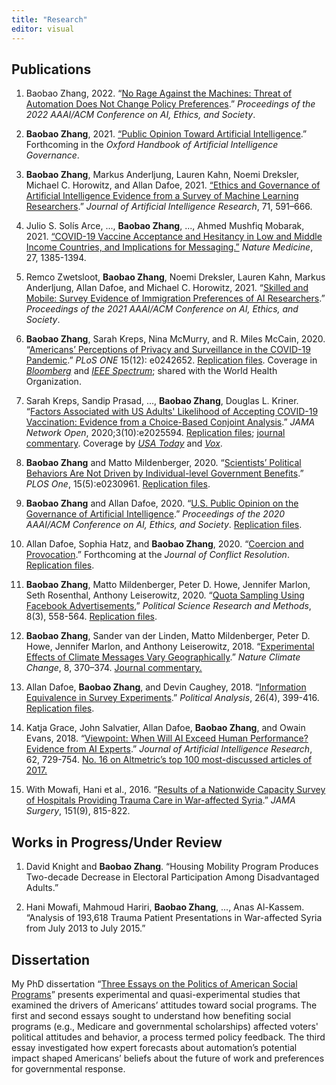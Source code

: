 ```yaml
---
title: "Research"
editor: visual
---
```


## Publications

1.  Baobao Zhang, 2022. "[No Rage Against the Machines: Threat of Automation Does Not Change Policy Preferences](https://papers.ssrn.com/sol3/papers.cfm?abstract_id=3455501)." *Proceedings of the 2022 AAAI/ACM Conference on AI, Ethics, and Society*.

2.  **Baobao Zhang**, 2021. ["Public Opinion Toward Artificial Intelligence](https://osf.io/284sm/)." Forthcoming in the *Oxford Handbook of Artificial Intelligence Governance*.

3.  **Baobao Zhang**, Markus Anderljung, Lauren Kahn, Noemi Dreksler, Michael C. Horowitz, and Allan Dafoe, 2021. ["Ethics and Governance of Artificial Intelligence Evidence from a Survey of Machine Learning Researchers](https://doi.org/10.1613/jair.1.12895)." *Journal of Artificial Intelligence Research*, 71, 591--666.

4.  Julio S. Solís Arce, \..., **Baobao Zhang**, \..., Ahmed Mushfiq Mobarak, 2021. ["COVID-19 Vaccine Acceptance and Hesitancy in Low and Middle Income Countries, and Implications for Messaging."](https://www.medrxiv.org/content/10.1101/2021.03.11.21253419v1) *Nature Medicine*, 27, 1385-1394.

5.  Remco Zwetsloot, **Baobao Zhang**, Noemi Dreksler, Lauren Kahn, Markus Anderljung, Allan Dafoe, and Michael C. Horowitz, 2021. "[Skilled and Mobile: Survey Evidence of Immigration Preferences of AI Researchers](https://arxiv.org/abs/2104.07237)." *Proceedings of the 2021 AAAI/ACM Conference on AI, Ethics, and Society*.

6.  **Baobao Zhang**, Sarah Kreps, Nina McMurry, and R. Miles McCain, 2020. "[Americans' Perceptions of Privacy and Surveillance in the COVID-19 Pandemic](https://doi.org/10.1371/journal.pone.0242652)." *PLoS ONE* 15(12): e0242652. [Replication files](https://doi.org/10.7910/DVN/5UEFP6). Coverage in [*Bloomberg*](https://www.bloomberg.com/news/articles/2020-08-12/why-are-americans-so-uneasy-about-contact-tracing) and [*IEEE Spectrum*](https://spectrum.ieee.org/the-human-os/biomedical/devices/survey-finds-americans-skeptical-of-contact-tracing-apps); shared with the World Health Organization.

7.  Sarah Kreps, Sandip Prasad, \..., **Baobao Zhang**, Douglas L. Kriner. "[Factors Associated with US Adults\' Likelihood of Accepting COVID-19 Vaccination: Evidence from a Choice-Based Conjoint Analysis](https://doi.org/10.1001/jamanetworkopen.2020.25594)." *JAMA Network Open*, 2020;3(10):e2025594. [Replication files](https://doi.org/10.7910/DVN/6BSJYP); [journal commentary](https://doi.org/10.1001/jamanetworkopen.2020.25672). Coverage by [*USA Today*](https://www.usatoday.com/story/news/health/2020/10/20/covid-us-willingness-take-vaccine-depends-efficacy-politics/5993550002/) and [*Vox*](https://www.vox.com/21528373/vaccine-covid-19-trial-effective-safety).

8.  **Baobao Zhang** and Matto Mildenberger, 2020. "[Scientists' Political Behaviors Are Not Driven by Individual-level Government Benefits](https://doi.org/10.1371/journal.pone.0230961)." *PLOS One*, 15(5):e0230961. [Replication files](https://doi.org/10.7910/DVN/HVKKHL).

9.  **Baobao Zhang** and Allan Dafoe, 2020. "[U.S. Public Opinion on the Governance of Artificial Intelligence](https://doi.org/10.1145/3375627.3375827)." *Proceedings of the 2020 AAAI/ACM Conference on AI, Ethics, and Society*. [Replication files](https://doi.org/10.7910/DVN/SGFRYA).

10. Allan Dafoe, Sophia Hatz, and **Baobao Zhang**, 2020. "[Coercion and Provocation](https://dataverse.harvard.edu/file.xhtml?persistentId=doi:10.7910/DVN/0BFI9L/MB806I&version=2.0)." Forthcoming at the *Journal of Conflict Resolution*. [Replication files](https://doi.org/10.7910/DVN/0BFI9L).

11. **Baobao Zhang**, Matto Mildenberger, Peter D. Howe, Jennifer Marlon, Seth Rosenthal, Anthony Leiserowitz, 2020. "[Quota Sampling Using Facebook Advertisements](https://dataverse.harvard.edu/file.xhtml?persistentId=doi:10.7910/DVN/XTXS4P/BB6YPI&version=1.0)," *Political Science Research and Methods*, 8(3), 558-564. [Replication files](https://doi.org/10.7910/DVN/XTXS4P).

12. **Baobao Zhang**, Sander van der Linden, Matto Mildenberger, Peter D. Howe, Jennifer Marlon, and Anthony Leiserowitz, 2018. "[Experimental Effects of Climate Messages Vary Geographically](https://www.nature.com/articles/s41558-018-0122-0)." *Nature Climate Change*, 8, 370--374. [Journal commentary.](https://www.nature.com/articles/s41558-018-0143-8)

13. Allan Dafoe, **Baobao Zhang**, and Devin Caughey, 2018. "[Information Equivalence in Survey Experiments](https://doi.org/10.1017/pan.2018.9)." *Political Analysis*, 26(4), 399-416. [Replication files](https://doi.org/10.7910/DVN/KVZXE8).

14. Katja Grace, John Salvatier, Allan Dafoe, **Baobao Zhang**, and Owain Evans, 2018. "[Viewpoint: When Will AI Exceed Human Performance? Evidence from AI Experts](https://doi.org/10.1613/jair.1.11222)." *Journal of Artificial Intelligence Research*, 62, 729-754. [No. 16 on Altmetric's top 100 most-discussed articles of 2017.](https://www.altmetric.com/top100/2017/#list&article=20475804)

15. With Mowafi, Hani et al., 2016. "[Results of a Nationwide Capacity Survey of Hospitals Providing Trauma Care in War-affected Syria](https://www.ncbi.nlm.nih.gov/pubmed?term=27332144)." *JAMA Surgery*, 151(9), 815-822.

## Works in Progress/Under Review

1.  David Knight and **Baobao Zhang**. "Housing Mobility Program Produces Two-decade Decrease in Electoral Participation Among Disadvantaged Adults."

2.   Hani Mowafi, Mahmoud Hariri, **Baobao Zhang**, \..., Anas Al-Kassem. "Analysis of 193,618 Trauma Patient Presentations in War-affected Syria from July 2013 to July 2015."

## Dissertation

My PhD dissertation "[Three Essays on the Politics of American Social Programs](https://thesiscommons.org/7aytg/)" presents experimental and quasi-experimental studies that examined the drivers of Americans' attitudes toward social programs. The first and second essays sought to understand how benefiting social programs (e.g., Medicare and governmental scholarships) affected voters\' political attitudes and behavior, a process termed policy feedback. The third essay investigated how expert forecasts about automation's potential impact shaped Americans' beliefs about the future of work and preferences for governmental response.
